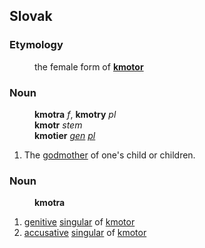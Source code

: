 ==Slovak==
===Etymology===
:the female form of '''[[kmotor#Slovak|kmotor]]'''
===Noun===
:'''kmotra''' ''f'', '''kmotry''' ''pl''
:'''kmotr''' ''stem''
:'''kmotier''' ''[[genitive|gen]] [[plural|pl]]''
# The [[godmother]] of one's child or children.
===Noun===
:'''kmotra'''
# [[genitive]] [[singular]] of [[kmotor#Slovak|kmotor]]
# [[accusative]] [[singular]] of [[kmotor#Slovak|kmotor]]